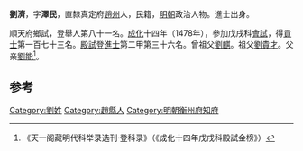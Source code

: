 {{Otheruses|other=名为刘济的其他人物|刘济}}
{{Otheruses|other=名为刘泽民的其他人物|刘泽民}}

'''劉濟'''，字'''澤民'''，直隸真定府[[趙州|趙州]]人，民籍，[[明朝|明朝]]政治人物。進士出身。

順天府鄉試，登舉人第八十一名。[[成化|成化]]十四年（1478年），參加戊戌科[[會試|會試]]，得[[貢士|貢士]]第一百七十三名。[[殿試|殿試]]登[[進士|進士]]第二甲第三十六名。曾祖父[[劉麒|劉麒]]。祖父[[劉貴才|劉貴才]]。父亲[[劉能|劉能]]<ref>《天一阁藏明代科举录选刊·登科录》（《成化十四年戊戌科殿試金榜》）</ref>。

==参考==
{{reflist}}

{{start box}}
{{s-off}}
{{s-before|[[孫安|孫安]]}}
{{s-title|明朝衡州府知府|1491年－1501年}}
{{s-after|[[金祺|金祺]]}}
{{end box}}
{{明朝人物小作品}}
{{成化十四年戊戌科殿試金榜}}
[[Category:劉姓|Category:劉姓]]
[[Category:趙縣人|Category:趙縣人]]
[[Category:明朝衡州府知府|Category:明朝衡州府知府]]